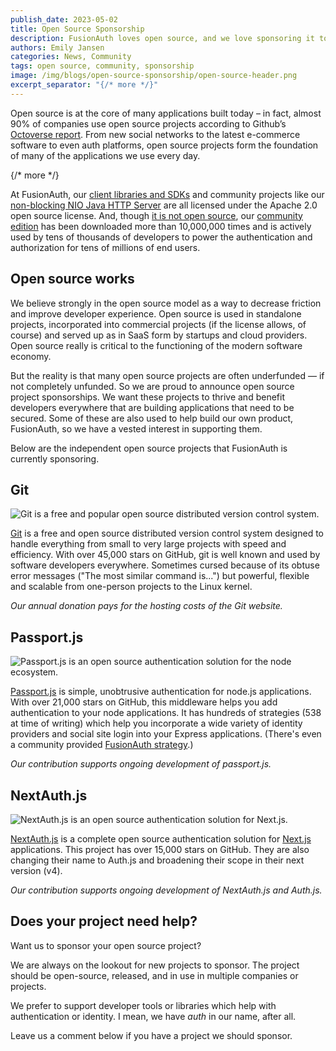 ```yaml
---
publish_date: 2023-05-02 
title: Open Source Sponsorship
description: FusionAuth loves open source, and we love sponsoring it too.
authors: Emily Jansen
categories: News, Community
tags: open source, community, sponsorship
image: /img/blogs/open-source-sponsorship/open-source-header.png
excerpt_separator: "{/* more */}"
---
```


Open source is at the core of many applications built today – in fact, almost 90% of companies use open source projects according to Github’s [Octoverse report](https://octoverse.github.com/). From new social networks to the latest e-commerce software to even auth platforms, open source projects form the foundation of many of the applications we use every day. 

{/* more */}

At FusionAuth, our [client libraries and SDKs](/docs/v1/tech/client-libraries/) and community projects like our [non-blocking NIO Java HTTP Server](https://github.com/FusionAuth/java-http) are all licensed under the Apache 2.0 open source license. And, though [it is not open source](https://fusionauth.io/license-faq#30), our [community edition](/download) has been downloaded more than 10,000,000 times and is actively used by tens of thousands of developers to power the authentication and authorization for tens of millions of end users. 

## Open source works

We believe strongly in the open source model as a way to decrease friction and improve developer experience. Open source is used in standalone projects, incorporated into commercial projects (if the license allows, of course) and served up as in SaaS form by startups and cloud providers. Open source really is critical to the functioning of the modern software economy. 

But the reality is that many open source projects are often underfunded — if not completely unfunded. So we are proud to announce open source project sponsorships. We want these projects to thrive  and benefit developers everywhere that are building applications that need to be secured. Some of these are also used to help build our own product, FusionAuth, so we have a vested interest in supporting them. 

Below are the independent open source projects that FusionAuth is currently sponsoring. 

## Git

![Git is a free and popular open source distributed version control system.](/img/blogs/open-source-sponsorship/git-logo.png)

[Git](https://git-scm.com/site) is a free and open source distributed version control system designed to handle everything from small to very large projects with speed and efficiency. With over 45,000 stars on GitHub, git is well known and used by software developers everywhere. Sometimes cursed because of its obtuse error messages ("The most similar command is...") but powerful, flexible and scalable from one-person projects to the Linux kernel.

*Our annual donation pays for the hosting costs of the Git website.*

## Passport.js

![Passport.js is an open source authentication solution for the node ecosystem.](/img/blogs/open-source-sponsorship/passport-js-logo.png)

[Passport.js](https://www.passportjs.org/sponsors/) is simple, unobtrusive authentication for node.js applications. With over 21,000 stars on GitHub, this middleware helps you add authentication to your node applications. It has hundreds of strategies (538 at time of writing) which help you incorporate a wide variety of identity providers and social site login into your Express applications. (There's even a community provided [FusionAuth strategy](https://www.npmjs.com/package/passport-fusionauth).)

*Our contribution supports ongoing development of passport.js.*

## NextAuth.js

![NextAuth.js is an open source authentication solution for Next.js.](/img/blogs/open-source-sponsorship/next-auth-js-logo.png)

[NextAuth.js](https://opencollective.com/nextauth) is a complete open source authentication solution for [Next.js](http://nextjs.org) applications. This project has over 15,000 stars on GitHub. They are also changing their name to Auth.js and broadening their scope in their next version (v4).

*Our contribution supports ongoing development of NextAuth.js and Auth.js.*

## Does your project need help?

Want us to sponsor your open source project?

We are always on the lookout for new projects to sponsor. The project should be open-source, released, and in use in multiple companies or projects.

We prefer to support developer tools or libraries which help with authentication or identity. I mean, we have *auth* in our name, after all.

Leave us a comment below if you have a project we should sponsor.  
